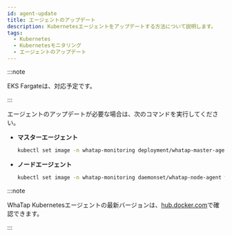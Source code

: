 ```yaml
---
id: agent-update
title: エージェントのアップデート
description: Kubernetesエージェントをアップデートする方法について説明します。
tags:
  - Kubernetes
  - Kubernetesモニタリング
  - エージェントのアップデート
---
```



:::note 

EKS Fargateは、対応予定です。 

:::

エージェントのアップデートが必要な場合は、次のコマンドを実行してください。

-   **マスターエージェント**

    ```bash
    kubectl set image -n whatap-monitoring deployment/whatap-master-agent whatap-master-agent=whatap/kube_mon:{agent_version}
    ```

-   **ノードエージェント**

    ```bash
    kubectl set image -n whatap-monitoring daemonset/whatap-node-agent whatap-node-agent=whatap/kube_mon:{agent_version}
    ```

:::note

WhaTap Kubernetesエージェントの最新バージョンは、[hub.docker.com](https://hub.docker.com/r/whatap/kube_mon/tags)で確認できます。

:::
